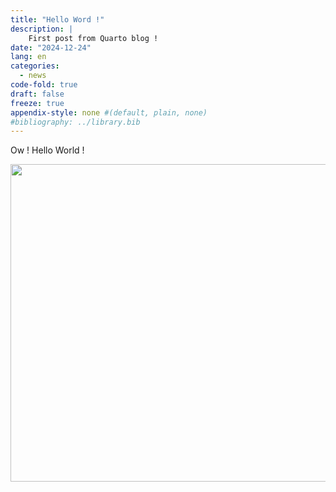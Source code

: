 ```yaml
---
title: "Hello Word !"
description: |
    First post from Quarto blog !
date: "2024-12-24"
lang: en
categories:
  - news
code-fold: true
draft: false
freeze: true
appendix-style: none #(default, plain, none)
#bibliography: ../library.bib
---
```


Ow ! Hello World !

![](picture.jpg){width="508"}
